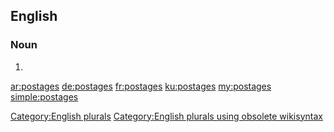 ==English==

===Noun===
{{head|en}}

# {{plural of|postage}}

[[Category:English plurals]][[Category:English plurals using obsolete wikisyntax]]

[[ar:postages]]
[[de:postages]]
[[fr:postages]]
[[ku:postages]]
[[my:postages]]
[[simple:postages]]